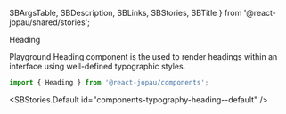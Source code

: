   SBArgsTable,
  SBDescription,
  SBLinks,
  SBStories,
  SBTitle
} from '@react-jopau/shared/stories';

<SBTitle>Heading</SBTitle>

<SBLinks>
  <SBLinks.Item href="components-typography-heading--default">Playground</SBLinks.Item>
</SBLinks>

<SBDescription>
  Heading component is the used to render headings within an interface using well-defined
  typographic styles.
</SBDescription>

```jsx dark
import { Heading } from '@react-jopau/components';
```

<SBStories.Default id="components-typography-heading--default" />

<SBArgsTable component={Heading} />

<SBStories>
  <SBStories.Item label="As" id="components-typography-heading--as" />
  <SBStories.Item label="Colors" id="components-typography-heading--colors" />
</SBStories>
